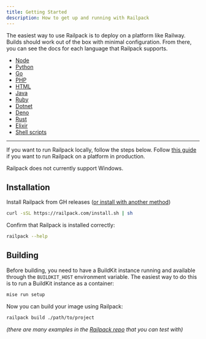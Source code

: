 ```yaml
---
title: Getting Started
description: How to get up and running with Railpack
---
```



The easiest way to use Railpack is to deploy on a platform like Railway. Builds
should work out of the box with minimal configuration. From there, you can see
the docs for each language that Railpack supports.

- [Node](languages/node)
- [Python](languages/python)
- [Go](languages/golang)
- [PHP](languages/php)
- [HTML](languages/staticfile)
- [Java](languages/java)
- [Ruby](languages/ruby)
- [Dotnet](languages/dotnet)
- [Deno](languages/deno)
- [Rust](languages/rust)
- [Elixir](languages/elixir)
- [Shell scripts](langauges/shell)

---

If you want to run Railpack locally, follow the steps below. Follow [this
guide](/guides/running-railpack-in-production) if you want to run Railpack on a
platform in production.

<Aside type="note" title="Windows">
  Railpack does not currently support Windows.
</Aside>

## Installation

Install Railpack from GH releases ([or install with another
method](/installation))

```sh
curl -sSL https://railpack.com/install.sh | sh
```

Confirm that Railpack is installed correctly:

```sh
railpack --help
```

## Building

Before building, you need to have a BuildKit instance running and available
through the `BUILDKIT_HOST` environment variable. The easiest way to do this is
to run a BuildKit instance as a container:

```bash
mise run setup
```

Now you can build your image using Railpack:

```sh
railpack build ./path/to/project
```

_(there are many examples in the [Railpack
repo](https://github.com/railwayapp/railpack/tree/main/examples) that you can
test with)_
